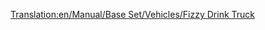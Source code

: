 [[Translation:en/Manual/Base Set/Vehicles/Fizzy Drink Truck]]
{{fr/Wagon|Nom=Wagon de boissons gazeuses
|Coût=1 130£ (2 260$)
|Poids=18 / 21 t
|Image=[[File:en/Fuzzydrinktruck.png]]
|Capacité=25 boissons gazeuses
|MonoCoût="
|MonoPoids="
|MonoCapacité=30 boissons gazeuses
|MagCoût="
|MagPoids=18 / 22 t
|MagCapacité=32 boissons gazeuses
|Description=Ils transportent des [[fr/Manual/Base Set/Economy/Boisson gazeuse|boissons gazeuses]]
}}